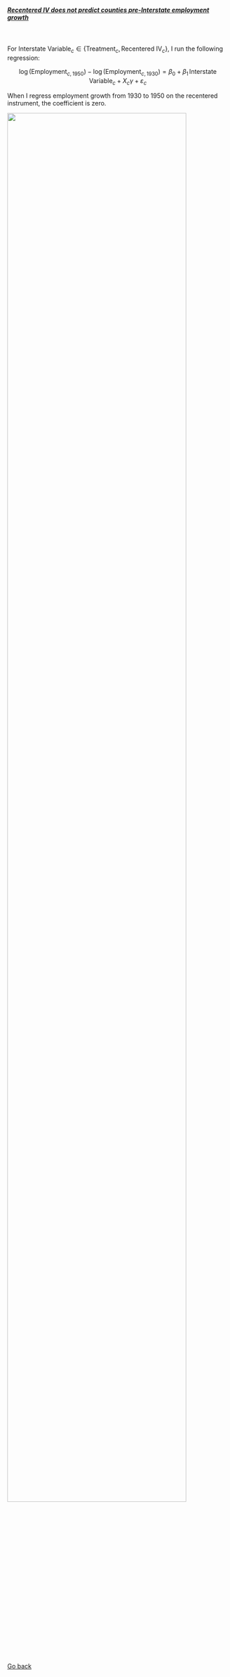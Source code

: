 
::: {.exclusion-block}

##### <u>**Recentered IV does not predict counties pre-Interstate employment growth**</u>

<br>

For $\text{Interstate Variable}_{c} \in \{ \text{Treatment}_{c}, \text{Recentered IV}_{c}\}$, I run the following regression:

$$
\log(\text{Employment}_{c, 1950}) - \log(\text{Employment}_{c, 1930}) 
= \beta_{0} + \beta_{1}\,\text{Interstate Variable}_{c} 
+ X_{c}\gamma + \varepsilon_{c}
$$

When I regress employment growth from 1930 to 1950 on the recentered instrument, the coefficient is zero.

![](images/exclusion/preEmpTrend.png){width="90%" fig-align="center"}

[Go back](index.html#testing-the-exclusion-restriction)
:::


